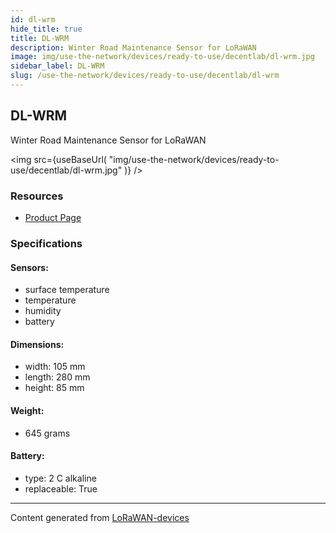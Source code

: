 ```yaml
---
id: dl-wrm
hide_title: true
title: DL-WRM
description: Winter Road Maintenance Sensor for LoRaWAN
image: img/use-the-network/devices/ready-to-use/decentlab/dl-wrm.jpg
sidebar_label: DL-WRM
slug: /use-the-network/devices/ready-to-use/decentlab/dl-wrm
---
```



## DL-WRM

Winter Road Maintenance Sensor for LoRaWAN

<img
src={useBaseUrl(
"img/use-the-network/devices/ready-to-use/decentlab/dl-wrm.jpg"
)}
/>

### Resources

- [Product Page](https://www.decentlab.com/products/winter-road-maintenance-sensor-for-lorawan)

### Specifications

#### Sensors:
- surface temperature
- temperature
- humidity
- battery
#### Dimensions:
- width: 105 mm
- length: 280 mm
- height: 85 mm
#### Weight: 
- 645 grams
#### Battery: 
- type: 2 C alkaline
- replaceable: True



---
Content generated from [LoRaWAN-devices](https://github.com/TheThingsNetwork/lorawan-devices)
